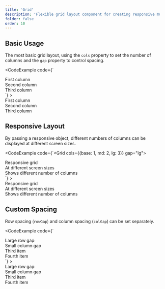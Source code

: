```yaml
---
title: 'Grid'
description: 'Flexible grid layout component for creating responsive multi-column layouts'
folder: false
order: 10
---
```



## Basic Usage

The most basic grid layout, using the `cols` property to set the number of columns and the `gap` property to control spacing.

<CodeExample
  code={`<Grid cols={3} gap="md">
  <div class="cosy:bg-base-200 cosy:p-4">First column</div>
  <div class="cosy:bg-base-200 cosy:p-4">Second column</div>
  <div class="cosy:bg-base-200 cosy:p-4">Third column</div>
</Grid>`}
>
  <Grid cols={3} gap="md">
    <div class="cosy:bg-base-200 cosy:p-4">First column</div>
    <div class="cosy:bg-base-200 cosy:p-4">Second column</div>
    <div class="cosy:bg-base-200 cosy:p-4">Third column</div>
  </Grid>
</CodeExample>

## Responsive Layout

By passing a responsive object, different numbers of columns can be displayed at different screen sizes.

<CodeExample
  code={`<Grid cols={{base: 1, md: 2, lg: 3}} gap="lg">
  <div class="cosy:bg-base-200 cosy:p-4">Responsive grid</div>
  <div class="cosy:bg-base-200 cosy:p-4">At different screen sizes</div>
  <div class="cosy:bg-base-200 cosy:p-4">Shows different number of columns</div>
</Grid>`}
>
  <Grid cols={{ base: 1, md: 2, lg: 3 }} gap="lg">
    <div class="cosy:bg-base-200 cosy:p-4">Responsive grid</div>
    <div class="cosy:bg-base-200 cosy:p-4">At different screen sizes</div>
    <div class="cosy:bg-base-200 cosy:p-4">
      Shows different number of columns
    </div>
  </Grid>
</CodeExample>

## Custom Spacing

Row spacing (`rowGap`) and column spacing (`colGap`) can be set separately.

<CodeExample
  code={`<Grid cols={2} rowGap="lg" colGap="sm">
  <div class="cosy:bg-base-200 cosy:p-4">Large row gap</div>
  <div class="cosy:bg-base-200 cosy:p-4">Small column gap</div>
  <div class="cosy:bg-base-200 cosy:p-4">Third item</div>
  <div class="cosy:bg-base-200 cosy:p-4">Fourth item</div>
</Grid>`}
>
  <Grid cols={2} rowGap="lg" colGap="sm">
    <div class="cosy:bg-base-200 cosy:p-4">Large row gap</div>
    <div class="cosy:bg-base-200 cosy:p-4">Small column gap</div>
    <div class="cosy:bg-base-200 cosy:p-4">Third item</div>
    <div class="cosy:bg-base-200 cosy:p-4">Fourth item</div>
  </Grid>
</CodeExample>
